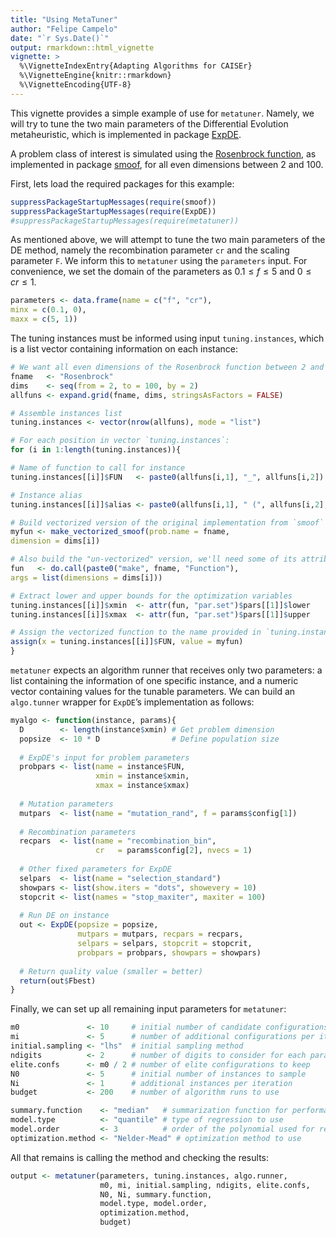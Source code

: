 ```yaml
---
title: "Using MetaTuner"
author: "Felipe Campelo"
date: "`r Sys.Date()`"
output: rmarkdown::html_vignette
vignette: >
  %\VignetteIndexEntry{Adapting Algorithms for CAISEr}
  %\VignetteEngine{knitr::rmarkdown}
  %\VignetteEncoding{UTF-8}
---
```

  
This vignette provides a simple example of use for `metatuner`. Namely, we will 
try to tune the two main parameters of the Differential Evolution metaheuristic,
which is implemented in package 
[ExpDE](https://cran.r-project.org/package=ExpDE). 
  
A problem class of interest is simulated using the 
[Rosenbrock function](https://en.wikipedia.org/wiki/Rosenbrock_function), 
as implemented in package [smoof](https://CRAN.R-project.org/package=smoof), 
for all even dimensions between 2 and 100.
  
First, lets load the required packages for this example: 

```r
suppressPackageStartupMessages(require(smoof))
suppressPackageStartupMessages(require(ExpDE))
#suppressPackageStartupMessages(require(metatuner))
```
  
As mentioned above, we will attempt to tune the two main parameters of the DE 
method, namely the recombination parameter `cr` and the scaling parameter `F`. 
We inform this to `metatuner` using the `parameters` input. For convenience, 
we set the domain of the parameters as $0.1 \leq f \leq 5$ and 
$0 \leq cr \leq 1$.

```r
parameters <- data.frame(name = c("f", "cr"),
minx = c(0.1, 0),
maxx = c(5, 1))
```
  
The tuning instances must be informed using input `tuning.instances`, which is a
list vector containing information on each instance:

```r
# We want all even dimensions of the Rosenbrock function between 2 and 100
fname   <- "Rosenbrock"
dims    <- seq(from = 2, to = 100, by = 2)
allfuns <- expand.grid(fname, dims, stringsAsFactors = FALSE)

# Assemble instances list
tuning.instances <- vector(nrow(allfuns), mode = "list")

# For each position in vector `tuning.instances`:
for (i in 1:length(tuning.instances)){

# Name of function to call for instance
tuning.instances[[i]]$FUN   <- paste0(allfuns[i,1], "_", allfuns[i,2])

# Instance alias
tuning.instances[[i]]$alias <- paste0(allfuns[i,1], " (", allfuns[i,2], ")")

# Build vectorized version of the original implementation from `smoof`
myfun <- make_vectorized_smoof(prob.name = fname,
dimension = dims[i])

# Also build the "un-vectorized" version, we'll need some of its attributes
fun   <- do.call(paste0("make", fname, "Function"),
args = list(dimensions = dims[i]))

# Extract lower and upper bounds for the optimization variables
tuning.instances[[i]]$xmin  <- attr(fun, "par.set")$pars[[1]]$lower
tuning.instances[[i]]$xmax  <- attr(fun, "par.set")$pars[[1]]$upper

# Assign the vectorized function to the name provided in `tuning.instances`.
assign(x = tuning.instances[[i]]$FUN, value = myfun)
}
```

`metatuner` expects an algorithm runner that receives only two parameters: a 
list containing the information of one specific instance, and a numeric vector 
containing values for the tunable parameters. We can build an `algo.tunner` 
wrapper for `ExpDE`'s implementation as follows:

```r
myalgo <- function(instance, params){
  D        <- length(instance$xmin) # Get problem dimension
  popsize  <- 10 * D                # Define population size
  
  # ExpDE's input for problem parameters
  probpars <- list(name = instance$FUN,
                   xmin = instance$xmin,
                   xmax = instance$xmax)
  
  # Mutation parameters
  mutpars  <- list(name = "mutation_rand", f = params$config[1])
  
  # Recombination parameters
  recpars  <- list(name = "recombination_bin",
                   cr   = params$config[2], nvecs = 1)
  
  # Other fixed parameters for ExpDE
  selpars  <- list(name = "selection_standard")
  showpars <- list(show.iters = "dots", showevery = 10)
  stopcrit <- list(names = "stop_maxiter", maxiter = 100)
  
  # Run DE on instance
  out <- ExpDE(popsize = popsize,
               mutpars = mutpars, recpars = recpars,
               selpars = selpars, stopcrit = stopcrit,
               probpars = probpars, showpars = showpars)
  
  # Return quality value (smaller = better)
  return(out$Fbest)
}
```

Finally, we can set up all remaining input parameters for `metatuner`:

```r
m0               <- 10     # initial number of candidate configurations
mi               <- 5      # number of additional configurations per iteration
initial.sampling <- "lhs"  # initial sampling method
ndigits          <- 2      # number of digits to consider for each parameter
elite.confs      <- m0 / 2 # number of elite configurations to keep
N0               <- 5      # initial number of instances to sample
Ni               <- 1      # additional instances per iteration
budget           <- 200    # number of algorithm runs to use

summary.function    <- "median"   # summarization function for performance
model.type          <- "quantile" # type of regression to use
model.order         <- 3          # order of the polynomial used for regression
optimization.method <- "Nelder-Mead" # optimization method to use
```

All that remains is calling the method and checking the results:

```r
output <- metatuner(parameters, tuning.instances, algo.runner,
                    m0, mi, initial.sampling, ndigits, elite.confs,
                    N0, Ni, summary.function,
                    model.type, model.order,
                    optimization.method,
                    budget)
```



